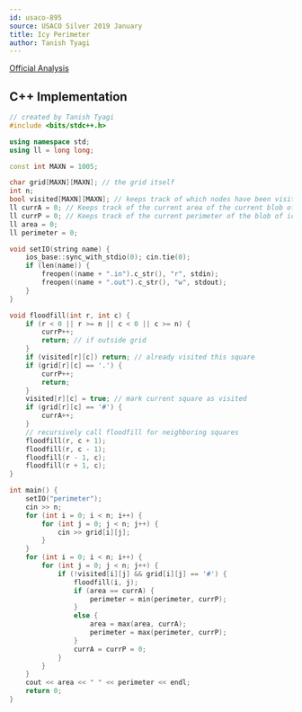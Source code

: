 ```yaml
---
id: usaco-895
source: USACO Silver 2019 January
title: Icy Perimeter
author: Tanish Tyagi 
---
```


[Official Analysis](http://www.usaco.org/current/data/sol_perimeter_silver_jan19.html)

<LanguageSection>

<CPPSection>

## C++ Implementation

```cpp
// created by Tanish Tyagi
#include <bits/stdc++.h>

using namespace std;
using ll = long long;

const int MAXN = 1005;

char grid[MAXN][MAXN]; // the grid itself
int n;
bool visited[MAXN][MAXN]; // keeps track of which nodes have been visited
ll currA = 0; // Keeps track of the current area of the current blob of ice cream
ll currP = 0; // Keeps track of the current perimeter of the blob of ice cream
ll area = 0; 
ll perimeter = 0;

void setIO(string name) { 
	ios_base::sync_with_stdio(0); cin.tie(0); 
	if (len(name)) {
		freopen((name + ".in").c_str(), "r", stdin); 
		freopen((name + ".out").c_str(), "w", stdout);
	}
}

void floodfill(int r, int c) {
	if (r < 0 || r >= n || c < 0 || c >= n) {
		currP++;
		return; // if outside grid
	}
	if (visited[r][c]) return; // already visited this square
	if (grid[r][c] == '.') {
		currP++;
		return;
	}
	visited[r][c] = true; // mark current square as visited
	if (grid[r][c] == '#') {
		currA++;
	}
	// recursively call floodfill for neighboring squares
	floodfill(r, c + 1);
	floodfill(r, c - 1);
	floodfill(r - 1, c);
	floodfill(r + 1, c);
}

int main() {
	setIO("perimeter");
	cin >> n;
	for (int i = 0; i < n; i++) {
		for (int j = 0; j < n; j++) {
			cin >> grid[i][j];
		}
	}
	for (int i = 0; i < n; i++) {
		for (int j = 0; j < n; j++) {
			if (!visited[i][j] && grid[i][j] == '#') {
				floodfill(i, j);
				if (area == currA) {
					perimeter = min(perimeter, currP);
				}
				else {
					area = max(area, currA);
					perimeter = max(perimeter, currP);
				}
				currA = currP = 0;
			}
		}
	}
	cout << area << " " << perimeter << endl;
	return 0;
}
```

</CPPSection>

</LanguageSection>
